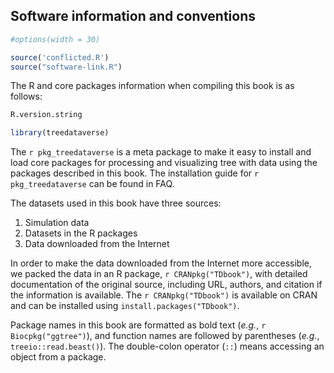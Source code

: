 
## Software information and conventions

```r
#options(width = 30)

source('conflicted.R')
source("software-link.R")
```

The R and core packages information when compiling this book is as follows:

```r
R.version.string

library(treedataverse)
```

The `r pkg_treedataverse` is a meta package to make it easy to install and load core packages for processing and visualizing tree with data using the packages described in this book. The installation guide for `r pkg_treedataverse` can be found in FAQ. 

The datasets used in this book have three sources:

1. Simulation data
2. Datasets in the R packages
3. Data downloaded from the Internet

In order to make the data downloaded from the Internet more accessible, we packed the data in an R package, `r CRANpkg("TDbook")`, with detailed documentation of the original source, including URL, authors, and citation if the information is available. The `r CRANpkg("TDbook")` is available on CRAN and can be installed using `install.packages("TDbook")`. 


Package names in this book are formatted as bold text (*e.g.*, `r Biocpkg("ggtree")`), and function names are followed by parentheses (*e.g.*, `treeio::read.beast()`). The double-colon operator (`::`) means accessing an object from a package. 

